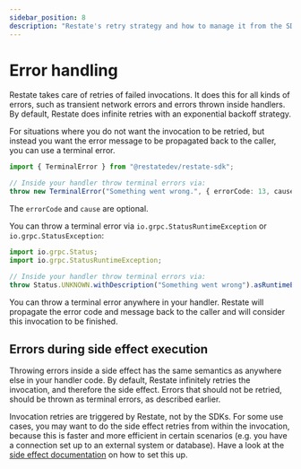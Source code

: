 ```yaml
---
sidebar_position: 8
description: "Restate's retry strategy and how to manage it from the SDK."
---
```



# Error handling

Restate takes care of retries of failed invocations. 
It does this for all kinds of errors, such as transient network errors and errors thrown inside handlers. 
By default, Restate does infinite retries with an exponential backoff strategy.

For situations where you do not want the invocation to be retried, but instead you want the error message
to be propagated back to the caller, you can use a terminal error.

<Tabs groupId="sdk">
<TabItem value="ts" label="Typescript">

```typescript
import { TerminalError } from "@restatedev/restate-sdk";

// Inside your handler throw terminal errors via:
throw new TerminalError("Something went wrong.", { errorCode: 13, cause: "Something caused this." })
```

The `errorCode` and `cause` are optional. 

</TabItem>
<TabItem value="java" label="Java">

You can throw a terminal error via `io.grpc.StatusRuntimeException` or `io.grpc.StatusException`:

```typescript
import io.grpc.Status;
import io.grpc.StatusRuntimeException;

// Inside your handler throw terminal errors via:
throw Status.UNKNOWN.withDescription("Something went wrong").asRuntimeException();
```

</TabItem>
</Tabs>

You can throw a terminal error anywhere in your handler.
Restate will propagate the error code and message back to the caller and will consider this invocation to be finished. 

## Errors during side effect execution

Throwing errors inside a side effect has the same semantics as anywhere else in your handler code. 
By default, Restate infinitely retries the invocation, and therefore the side effect.
Errors that should not be retried, should be thrown as terminal errors, as described earlier. 

Invocation retries are triggered by Restate, not by the SDKs. 
For some use cases, you may want to do the side effect retries from within the invocation, 
because this is faster and more efficient in certain scenarios (e.g. you have a connection set up to an external system or database).
Have a look at the [side effect documentation](https://docs.restate.dev/services/sdk/side-effects#retrying-on-failure) 
on how to set this up. 